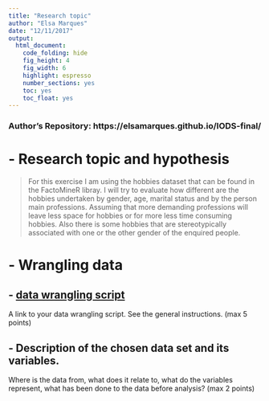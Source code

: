 ```yaml
---
title: "Research topic"
author: "Elsa Marques"
date: "12/11/2017"
output: 
  html_document:
    code_folding: hide
    fig_height: 4
    fig_width: 6
    highlight: espresso
    number_sections: yes
    toc: yes
    toc_float: yes
---
```


### Author's Repository: https://elsamarques.github.io/IODS-final/ {.unnumbered}

# - Research topic and hypothesis 

 > For this exercise I am using the hobbies dataset that can be found in the FactoMineR libray. I will try to evaluate how different are the hobbies undertaken by gender, age, marital status and by the person main professions. Assuming that more demanding professions will leave less space for hobbies or for more less time consuming hobbies. Also there is some hobbies that are stereotypically associated with one or the other gender of the enquired people.

# - Wrangling data 

## - [data wrangling script]() 

A link to your data wrangling script. See the general instructions. (max 5 points) 

## - Description of the chosen data set and its variables. 

Where is the data from, what does it relate to, what do the variables represent, what has been done to the data before analysis? (max 2 points)